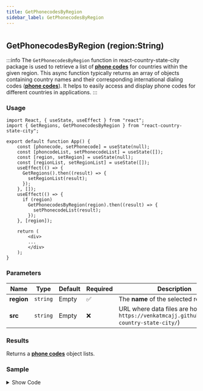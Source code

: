 ```yaml
---
title: GetPhonecodesByRegion
sidebar_label: GetPhonecodesByRegion
---
```


#

## GetPhonecodesByRegion (region:String)

:::info
The `GetPhonecodesByRegion` function in react-country-state-city package is used to retrieve a list of [**phone codes**](/1.1.11/types/phonecodes) for countries within the given region. This async function typically returns an array of objects containing country names and their corresponding international dialing codes ([**phone codes**](/1.1.11/types/phonecodes)). It helps to easily access and display phone codes for different countries in applications.
:::


### Usage

```tsx
import React, { useState, useEffect } from "react";
import { GetRegions, GetPhonecodesByRegion } from "react-country-state-city";

export default function App() {
    const [phonecode, setPhonecode] = useState(null);
    const [phoncodeList, setPhonecodeList] = useState([]);
    const [region, setRegion] = useState(null);
    const [regionList, setRegionList] = useState([]);
    useEffect(() => {
      GetRegions().then((result) => {
        setRegionList(result);
      });
    }, []);
    useEffect(() => {
      if (region)
        GetPhonecodesByRegion(region).then((result) => {
          setPhonecodeList(result);
        });
    }, [region]);

    return (
        <div>
        ...
        </div>
    );
}

```

### Parameters

| Name          | Type     | Default | Required | Description                                                                                       |
| ------------- | -------- | ------- | -------- | ------------------------------------------------------------------------------------------------- |
| **region** | `string` | Empty   | ✅       | The **name** of the selected region.                                                             |
| **src**       | `string` | Empty   | ❌       | URL where data files are hosted (e.g., `https://venkatmcajj.github.io/react-country-state-city/`) |

### Results

Returns a [**phone codes**](/1.1.11/types/phonecodes) object lists.

### Sample

<details>
  <summary>Show Code</summary>
```tsx
import React, { useState, useEffect } from "react";
import { GetRegions, GetPhonecodesByRegion } from "react-country-state-city";
function App() {
  const [phonecode, setPhonecode] = useState(null);
  const [phoncodeList, setPhonecodeList] = useState([]);
  const [region, setRegion] = useState(null);
  const [regionList, setRegionList] = useState([]);
  useEffect(() => {
    GetRegions().then((result) => {
      setRegionList(result);
    });
  }, []);
  useEffect(() => {
    if (region)
      GetPhonecodesByRegion(region).then((result) => {
        setPhonecodeList(result);
      });
  }, [region]);
  return (
    <div
      style={{
        border: "1px solid gray",
        borderRadius: "8px",
        padding: "16px",
        marginTop: "16px",
      }}
    >
      <div style={{ maxWidth: "600px", margin: "auto" }}>
        <h3 style={{ marginTop: 10, marginBottom: 5 }}>Region</h3>
        <select
          onChange={(e) => setRegion(e.target.value)}
          value={region}
          style={{ width: "100%", minHeight: 40 }}
        >
          <option value={""}>-- Select Region --</option>
          {regionList.map((_region) => (
            <option key={_region.code} value={_region.name}>
              {_region.name}
            </option>
          ))}
        </select>
        <h3 style={{ marginTop: 10, marginBottom: 5 }}>Phone Code</h3>
        <select
          onChange={(e) => setPhonecode(e.target.value)}
          value={phonecode}
          style={{ width: "100%", minHeight: 40 }}
        >
          <option value={""}>-- Select Phonecode --</option>
          {phoncodeList.map((_code) => (
            <option key={_code.id} value={_code.phone_code}>
              +{_code.phone_code}
            </option>
          ))}
        </select>
      </div>
    </div>
  );
}

export default App;

```
</details>
<PhonecodesByRegionSample />
